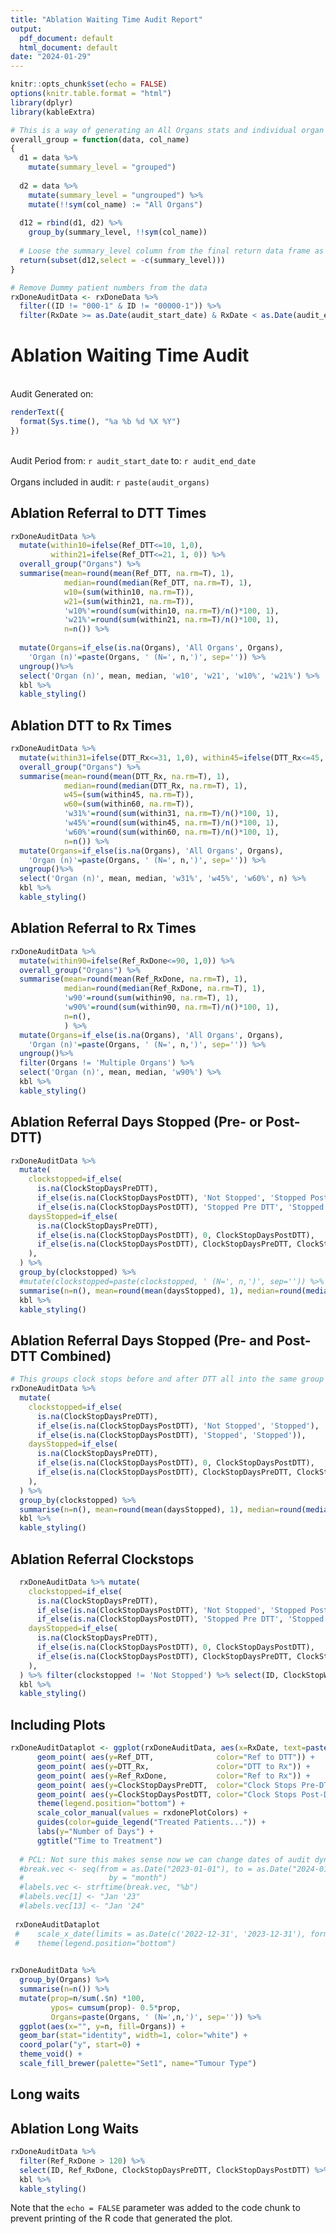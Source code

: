 ```yaml
---
title: "Ablation Waiting Time Audit Report"
output:
  pdf_document: default
  html_document: default
date: "2024-01-29"
---
```


```r
knitr::opts_chunk$set(echo = FALSE)
options(knitr.table.format = "html") 
library(dplyr)
library(kableExtra)

# This is a way of generating an All Organs stats and individual organ stats in single table
overall_group = function(data, col_name)
{
  d1 = data %>%
    mutate(summary_level = "grouped")
  
  d2 = data %>%
    mutate(summary_level = "ungrouped") %>%
    mutate(!!sym(col_name) := "All Organs")
  
  d12 = rbind(d1, d2) %>%
    group_by(summary_level, !!sym(col_name))
  
  # Loose the summary_level column from the final return data frame as it isn't necessary
  return(subset(d12,select = -c(summary_level)))
}

# Remove Dummy patient numbers from the data
rxDoneAuditData <- rxDoneData %>% 
  filter((ID != "000-1" & ID != "00000-1")) %>%
  filter(RxDate >= as.Date(audit_start_date) & RxDate < as.Date(audit_end_date)) 
```


<!-- PCL: I had to do an ugly global variable hack to get audit_start_date and audit_end_date visible from this file, but it works-->
<h1>Ablation Waiting Time Audit</h1>
<br>
Audit Generated on: 
```r
renderText({
  format(Sys.time(), "%a %b %d %X %Y")
})
```
<br>
Audit Period from: `r audit_start_date` to: `r audit_end_date`<br><br>
Organs included in audit: `r paste(audit_organs)`<br>

<h2>Ablation Referral to DTT Times</h2>
```r
rxDoneAuditData %>%
  mutate(within10=ifelse(Ref_DTT<=10, 1,0),
         within21=ifelse(Ref_DTT<=21, 1, 0)) %>%
  overall_group("Organs") %>%
  summarise(mean=round(mean(Ref_DTT, na.rm=T), 1),
            median=round(median(Ref_DTT, na.rm=T), 1),
            w10=(sum(within10, na.rm=T)),
            w21=(sum(within21, na.rm=T)), 
            'w10%'=round(sum(within10, na.rm=T)/n()*100, 1),
            'w21%'=round(sum(within21, na.rm=T)/n()*100, 1), 
            n=n()) %>%
  
  mutate(Organs=if_else(is.na(Organs), 'All Organs', Organs),
    'Organ (n)'=paste(Organs, ' (N=', n,')', sep='')) %>%
  ungroup()%>%
  select('Organ (n)', mean, median, 'w10', 'w21', 'w10%', 'w21%') %>%
  kbl %>%
  kable_styling()
```

<h2>Ablation DTT to Rx Times</h2>
```r
rxDoneAuditData %>%
  mutate(within31=ifelse(DTT_Rx<=31, 1,0), within45=ifelse(DTT_Rx<=45, 1,0), within60=ifelse(DTT_Rx<=60, 1, 0)) %>%
  overall_group("Organs") %>%
  summarise(mean=round(mean(DTT_Rx, na.rm=T), 1),
            median=round(median(DTT_Rx, na.rm=T), 1),
            w45=(sum(within45, na.rm=T)),
            w60=(sum(within60, na.rm=T)), 
            'w31%'=round(sum(within31, na.rm=T)/n()*100, 1),
            'w45%'=round(sum(within45, na.rm=T)/n()*100, 1),
            'w60%'=round(sum(within60, na.rm=T)/n()*100, 1), 
            n=n()) %>%
  mutate(Organs=if_else(is.na(Organs), 'All Organs', Organs),
    'Organ (n)'=paste(Organs, ' (N=', n,')', sep='')) %>%
  ungroup()%>%
  select('Organ (n)', mean, median, 'w31%', 'w45%', 'w60%', n) %>%
  kbl %>%
  kable_styling()
```

<h2>Ablation Referral to Rx Times</h2>
```r
rxDoneAuditData %>%
  mutate(within90=ifelse(Ref_RxDone<=90, 1,0)) %>%
  overall_group("Organs") %>%
  summarise(mean=round(mean(Ref_RxDone, na.rm=T), 1),
            median=round(median(Ref_RxDone, na.rm=T), 1),
            'w90'=round(sum(within90, na.rm=T), 1), 
            'w90%'=round(sum(within90, na.rm=T)/n()*100, 1),
            n=n(),
            ) %>%
  mutate(Organs=if_else(is.na(Organs), 'All Organs', Organs),
    'Organ (n)'=paste(Organs, ' (N=', n,')', sep='')) %>%
  ungroup()%>%
  filter(Organs != 'Multiple Organs') %>%
  select('Organ (n)', mean, median, 'w90%') %>%
  kbl %>%
  kable_styling()
```


<h2>Ablation Referral Days Stopped (Pre- or Post-DTT)</h2>
```r
rxDoneAuditData %>% 
  mutate(
    clockstopped=if_else(
      is.na(ClockStopDaysPreDTT), 
      if_else(is.na(ClockStopDaysPostDTT), 'Not Stopped', 'Stopped Post DTT'),
      if_else(is.na(ClockStopDaysPostDTT), 'Stopped Pre DTT', 'Stopped Both Pre and Post DTT')),
    daysStopped=if_else(
      is.na(ClockStopDaysPreDTT),
      if_else(is.na(ClockStopDaysPostDTT), 0, ClockStopDaysPostDTT),
      if_else(is.na(ClockStopDaysPostDTT), ClockStopDaysPreDTT, ClockStopDaysPreDTT+ClockStopDaysPostDTT),
    ),
  ) %>% 
  group_by(clockstopped) %>% 
  #mutate(clockstopped=paste(clockstopped, ' (N=', n,')', sep='')) %>%
  summarise(n=n(), mean=round(mean(daysStopped), 1), median=round(median(daysStopped), 1))%>%
  kbl %>%
  kable_styling()
```


<h2>Ablation Referral Days Stopped (Pre- and Post-DTT Combined)</h2>
```r
# This groups clock stops before and after DTT all into the same group
rxDoneAuditData %>% 
  mutate(
    clockstopped=if_else(
      is.na(ClockStopDaysPreDTT), 
      if_else(is.na(ClockStopDaysPostDTT), 'Not Stopped', 'Stopped'),
      if_else(is.na(ClockStopDaysPostDTT), 'Stopped', 'Stopped')),
    daysStopped=if_else(
      is.na(ClockStopDaysPreDTT),
      if_else(is.na(ClockStopDaysPostDTT), 0, ClockStopDaysPostDTT),
      if_else(is.na(ClockStopDaysPostDTT), ClockStopDaysPreDTT, ClockStopDaysPreDTT+ClockStopDaysPostDTT),
    ),
  ) %>% 
  group_by(clockstopped) %>% 
  summarise(n=n(), mean=round(mean(daysStopped), 1), median=round(median(daysStopped), 1))%>%
  kbl %>%
  kable_styling()
```


<h2>Ablation Referral Clockstops</h2>
```r
  rxDoneAuditData %>% mutate(
    clockstopped=if_else(
      is.na(ClockStopDaysPreDTT), 
      if_else(is.na(ClockStopDaysPostDTT), 'Not Stopped', 'Stopped Post DTT'),
      if_else(is.na(ClockStopDaysPostDTT), 'Stopped Pre DTT', 'Stopped Both Pre and Post DTT')),
    daysStopped=if_else(
      is.na(ClockStopDaysPreDTT),
      if_else(is.na(ClockStopDaysPostDTT), 0, ClockStopDaysPostDTT),
      if_else(is.na(ClockStopDaysPostDTT), ClockStopDaysPreDTT, ClockStopDaysPreDTT+ClockStopDaysPostDTT),
    ),
  ) %>% filter(clockstopped != 'Not Stopped') %>% select(ID, ClockStopWhy) %>%
  kbl %>%
  kable_styling()
```


## Including Plots
```r

rxDoneAuditDataplot <- ggplot(rxDoneAuditData, aes(x=RxDate, text=paste(ID, ' (',Organs,')\n', ClockStopWhy, sep=''))) +
      geom_point( aes(y=Ref_DTT,              color="Ref to DTT")) + 
      geom_point( aes(y=DTT_Rx,               color="DTT to Rx")) + 
      geom_point( aes(y=Ref_RxDone,           color="Ref to Rx")) +
      geom_point( aes(y=ClockStopDaysPreDTT,  color="Clock Stops Pre-DTT")) +
      geom_point( aes(y=ClockStopDaysPostDTT, color="Clock Stops Post-DTT")) +
      theme(legend.position="bottom") +
      scale_color_manual(values = rxdonePlotColors) +
      guides(color=guide_legend("Treated Patients...")) +
      labs(y="Number of Days") +
      ggtitle("Time to Treatment")
  
  # PCL: Not sure this makes sense now we can change dates of audit dynamically
  #break.vec <- seq(from = as.Date("2023-01-01"), to = as.Date("2024-01-01"),
  #                   by = "month")
  #labels.vec <- strftime(break.vec, "%b")
  #labels.vec[1] <- "Jan '23"
  #labels.vec[13] <- "Jan '24"
    
 rxDoneAuditDataplot 
 #    scale_x_date(limits = as.Date(c('2022-12-31', '2023-12-31'), format = "%d/%m/%Y", origin='1970-01-01'), #breaks=break.vec,  labels=labels.vec, expand=c(0.1,0)) +
 #    theme(legend.position="bottom")
 
```

```r
rxDoneAuditData %>% 
  group_by(Organs) %>%
  summarise(n=n()) %>% 
  mutate(prop=n/sum(.$n) *100,
         ypos= cumsum(prop)- 0.5*prop,
         Organs=paste(Organs, ' (N=',n,')', sep='')) %>%
  ggplot(aes(x="", y=n, fill=Organs)) +
  geom_bar(stat="identity", width=1, color="white") +
  coord_polar("y", start=0) + 
  theme_void() +
  scale_fill_brewer(palette="Set1", name="Tumour Type")

```

## Long waits
<h2>Ablation Long Waits</h2>
```r
rxDoneAuditData %>% 
  filter(Ref_RxDone > 120) %>%
  select(ID, Ref_RxDone, ClockStopDaysPreDTT, ClockStopDaysPostDTT) %>%
  kbl %>%
  kable_styling()

```

Note that the `echo = FALSE` parameter was added to the code chunk to prevent printing of the R code that generated the plot.
